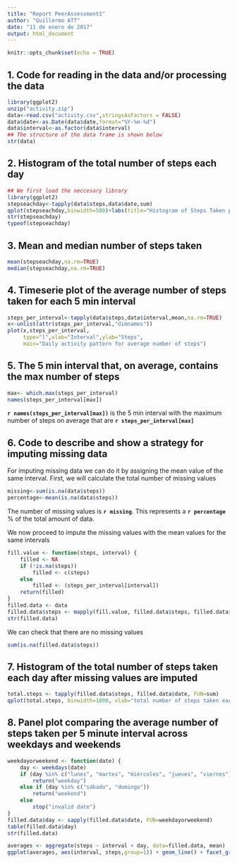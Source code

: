 ```yaml
---
title: "Report PeerAssessment1"
author: "Guillermo ATT"
date: "11 de enero de 2017"
output: html_document
---
```


```r
knitr::opts_chunk$set(echo = TRUE)
```

## 1. Code for reading in the data and/or processing the data

```r
library(ggplot2)
unzip("activity.zip")
data<-read.csv("activity.csv",stringsAsFactors = FALSE)
data$date<-as.Date(data$date,format="%Y-%m-%d")
data$interval<-as.factor(data$interval)
## The structure of the data frame is shown below
str(data)
```


## 2. Histogram of the total number of steps each day
```r
## We first load the neccesary library
library(ggplot2)
stepseachday<-tapply(data$steps,data$date,sum)
qplot(stepseachday,binwidth=500)+labs(title="Histogram of Steps Taken per Day",  x = "Number of Steps per Day", y = "Days Count")
str(stepseachday)
typeof(stepseachday)

```

## 3. Mean and median number of steps taken
```r
mean(stepseachday,na.rm=TRUE)
median(stepseachday,na.rm=TRUE)
```

## 4. Timeserie plot of the average number of steps taken for each 5 min interval
```r
steps_per_interval<-tapply(data$steps,data$interval,mean,na.rm=TRUE)
x<-unlist(attr(steps_per_interval,"dimnames"))
plot(x,steps_per_interval,
     type="l",xlab="Interval",ylab="Steps",
     main="Daily activity pattern for average number of steps")
```

## 5. The 5 min interval that, on average, contains the max number of steps
```r
max<- which.max(steps_per_interval)
names(steps_per_interval[max])
```
**`r names(steps_per_interval[max])`** is the 5 min interval with the maximum number of steps on average that are **`r steps_per_interval[max]`**

## 6. Code to describe and show a strategy for imputing missing data
For imputing missing data we can do it by assigning the mean value of the same interval.
First, we will calculate the total number of missing values
```r
missing<-sum(is.na(data$steps))
percentage<-mean(is.na(data$steps))
```
The number of missing values is **`r missing`**. This represents a **`r percentage`** % of the total amount of data.

We now proceed to impute the missing values with the mean values for the same intervals
```r
fill.value <- function(steps, interval) {
    filled <- NA
    if (!is.na(steps))
        filled <- c(steps)
    else
        filled <- (steps_per_interval[interval])
    return(filled)
}
filled.data <- data
filled.data$steps <- mapply(fill.value, filled.data$steps, filled.data$interval)
str(filled.data)
```
We can check that there are no missing values
```r
sum(is.na(filled.data$steps))
```


## 7. Histogram of the total number of steps taken each day after missing values are imputed
```r
total.steps <- tapply(filled.data$steps, filled.data$date, FUN=sum)
qplot(total.steps, binwidth=1000, xlab="total number of steps taken each day")

```

## 8. Panel plot comparing the average number of steps taken per 5 minute interval across weekdays and weekends
```r
weekdayorweekend <- function(date) {
    day <- weekdays(date)
    if (day %in% c("lunes", "martes", "miércoles", "jueves", "viernes"))
        return("weekday")
    else if (day %in% c("sábado", "domingo"))
        return("weekend")
    else
        stop("invalid date")
}
filled.data$day <- sapply(filled.data$date, FUN=weekdayorweekend)
table(filled.data$day)
str(filled.data)
```


```r
averages <- aggregate(steps ~ interval + day, data=filled.data, mean)
ggplot(averages, aes(interval, steps,group=1)) + geom_line() + facet_grid(day ~ .)+ scale_x_discrete(breaks=c(0,400,800,1200,1600,2000,2400)) +  xlab("5-minute interval") + ylab("Number of steps")
```